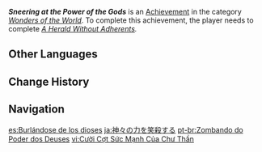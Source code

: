 {{Achievement Infobox
|id           = 84031
|order id     = 5010
|category     = Wonders of the World
|description  = Learn of the "Loom of Fate"...
|requirements = Complete ''[[A Herald Without Adherents]].''
|primogems    = 5
|tracking     = 
|hidden       = 1
|quest        = We Will Be Reunited
|type         = Quest
}}
'''''Sneering at the Power of the Gods''''' is an [[Achievement]] in the category ''[[Wonders of the World]]''. To complete this achievement, the player needs to complete ''[[A Herald Without Adherents]].''
<!--
==Trivia==

==Video Guides==
{{EVT
|video1   = 
|caption1 = 
}}
-->
==Other Languages==
{{Other Languages
|en      = Sneering at the Power of the Gods
|zhs     = 将诸神的力量付之一笑
|zhs_rm  = Jiāng Zhū Shén de Lìliàng Fùzhīyīxiào
|zht     = 將諸神的力量付之一笑
|zht_rm  = Jiāng Zhū Shén de Lìliàng Fùzhīyīxiào
|zh_tl   = Laughing at the Power of the Gods
|ja      = 神々の力を笑殺する
|ja_rm   = Kamigami no Chikara wo Shousatsu Suru
|ja_tl   = Laughing Away the Power of the Gods
|ko      = 신들의 힘을 향한 조소
|ko_rm   = Sindeul-ui Himeul Hyanghan Joso
|ko_tl   = Ridicule Towards the Gods' Power
|es      = Burlándose de los dioses
|es_tl   = Mocking the Gods
|fr      = À la barbe du pouvoir des dieux
|fr_tl   = Under the Nose of the Power of the Gods
|fr_note = {{fr|À la barbe de quelqu'un|tl=at someone's beard}} is a phrase akin to the English "{{wt|under someone's nose}}."
|ru      = Насмешка над силой богов
|ru_tl   = Sneer at the Power of the Gods
|th      = จงยิ้มเยาะให้กับพลังแห่งทวยเทพ
|th_rm   = 
|th_tl   = 
|vi      = Cười Cợt Sức Mạnh Của Chư Thần
|vi_tl   = 
|de      = Hohn auf die Macht der Götter
|de_tl   = Ridicule at the Power of the Gods
|id      = Mencemooh Kekuatan Para Dewa
|id_tl   = Disdaining the Power of the Gods
|pt      = Zombando do Poder dos Deuses
|pt_tl   = 
|tr      = Tanrıların Güçleriyle Alay Etmek
|tr_tl   = Mocking the Powers of the Gods
|it      = Deridere il potere degli dèi
|it_tl   = 
}}

==Change History==
{{Change History|1.4}}
<!--
==References==
{{Reflist}}
-->
==Navigation==
{{Achievement Navbox|Wonders of the World|Quest}}

[[es:Burlándose de los dioses]]
[[ja:神々の力を笑殺する]]
[[pt-br:Zombando do Poder dos Deuses]]
[[vi:Cười Cợt Sức Mạnh Của Chư Thần]]